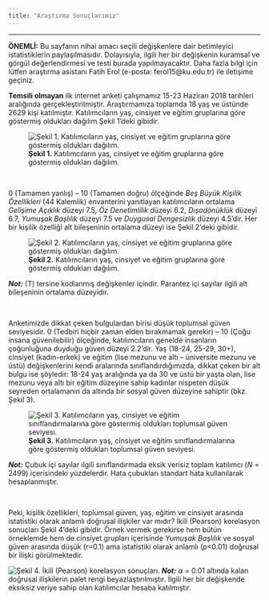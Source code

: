 ```yaml
---
title: "Araştırma Sonuçlarımız"
---
```


---

<b>ÖNEMLİ:</b> Bu sayfanın nihai amacı seçili değişkenlere dair betimleyici istatistiklerin paylaşılmasıdır. Dolayısıyla, ilgili her bir değişkenin kuramsal ve görgül değerlendirmesi ve testi burada yapılmayacaktır. Daha fazla bilgi için lütfen araştırma asistanı Fatih Erol (e-posta: ferol15@ku.edu.tr) ile iletişime geçiniz.

<b>Temsili olmayan</b>  ilk internet anketi çalışmamız 15-23 Haziran 2018 tarihleri aralığında gerçekleştirilmiştir. Araştırmamıza toplamda 18 yaş ve üstünde 2629 kişi katılmıştır. Katılımcıların yaş, cinsiyet ve eğitim gruplarına göre göstermiş oldukları dağılım Şekil 1’deki gibidir.

![<b>Şekil 1.</b> Katılımcıların yaş, cinsiyet ve eğitim gruplarına göre göstermiş oldukları dağılım.](table.png)

<br>

0 (Tamamen yanlış) – 10 (Tamamen doğru) ölçeğinde <i>Beş Büyük Kişilik Özellikleri</i> (44 Kalemlik) envanterini yanıtlayan katılımcıların ortalama <i>Gelişime Açıklık</i> düzeyi 7.5, <i>Öz Denetimlilik</i> düzeyi 6.2, <i>Dışadönüklük</i> düzeyi 6.7, <i>Yumuşak Başlılık</i> düzeyi 7.5 ve <i>Duygusal Dengesizlik</i> düzeyi 4.5’dir. Her bir kişilik özelliği alt bileşeninin ortalama düzeyi ise Şekil 2’deki gibidir. 

![<b>Şekil 2.</b> Katılımcıların yaş, cinsiyet ve eğitim gruplarına göre göstermiş oldukları dağılım.](circular_plot.png)

<b><i>Not:</i></b> (T) tersine kodlanmış değişkenler içindir. Parantez içi sayılar ilgili alt bileşeninin ortalama düzeyidir. 

<br>

Anketimizde dikkat çeken bulgulardan birisi düşük toplumsal güven seviyesidir. 0 (Tedbiri hiçbir zaman elden bırakmamak gerekir) – 10 (Çoğu insana güvenilebilir) ölçeğinde, katılımcıların genelde insanların çoğunluğuna duyduğu güven düzeyi 2.2’dir. Yaş (18-24, 25-29, 30+), cinsiyet (kadın-erkek) ve eğitim (lise mezunu ve altı – üniversite mezunu ve üstü) değişkenlerini kendi aralarında sınıflandırdığımızda, dikkat çeken bir alt bulgu ise şöyledir: 18-24 yaş aralığında ya da 30 ve üstü bir yaşta olan, lise mezunu veya altı bir eğitim düzeyine sahip kadınlar nispeten düşük seyreden ortalamanın da altında bir sosyal güven düzeyine sahiptir (bkz. Şekil 3). 

![<b>Şekil 3.</b> Katılımcıların yaş, cinsiyet ve eğitim sınıflandırmalarına göre göstermiş oldukları toplumsal güven seviyesi.](social_trust.png)

<b><i>Not:</i></b> Çubuk içi sayılar ilgili sınıflandırmada eksik verisiz toplam katılımcı (<i>N</i> = 2499) içerisindeki yüzdelerdir. Hata çubukları standart hata kullanılarak hesaplanmıştır. 

<br>

Peki, kişilik özellikleri, toplumsal güven, yaş, eğitim ve cinsiyet arasında istatistiki olarak anlamlı doğrusal ilişkiler var mıdır? İkili (Pearson) korelasyon sonuçları Şekil 4’deki gibidir. Örnek vermek gerekirse hem bütün örneklemde hem de cinsiyet grupları içerisinde <i>Yumuşak Başlılık</i> ve sosyal güven arasında düşük (<i>r</i>=0.1) ama istatistiki olarak anlamlı (<i>p</i><0.01) doğrusal bir ilişki görülmektedir. 

![<b>Şekil 4.</b> İkili (Pearson) korelasyon sonuçları.](corr.png)
<b><i>Not:</i></b> $\alpha$ = 0.01 altında kalan doğrusal ilişkilerin palet rengi beyazlaştırılmıştır. İlgili her bir değişkende eksiksiz veriye sahip olan katılımcılar hesaba katılmıştır. 
